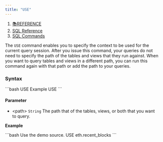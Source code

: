 ```yaml
---
title: "USE"
---
```


1. [📚REFERENCE](/reference)
2. [SQL Reference](/reference/sql-reference)
3. [SQL Commands](/reference/sql-reference/sql-commands)

The `USE` command enables you to specify the context to be used for the current query session. After you issue this command, your queries do not need to specify the path of the tables and views that they run against. When you want to query tables and views in a different path, you can run this command again with that path or add the path to your queries.

### Syntax

<CodeGroup>
  ```bash USE Example
  USE <path> 
  ```
</CodeGroup>

#### Parameter

* \<path> `String` The path that of the tables, views, or both that you want to query.

**Example**

<CodeGroup>
  ```bash Use the demo source.
  USE eth.recent_blocks 
  ```
</CodeGroup>
